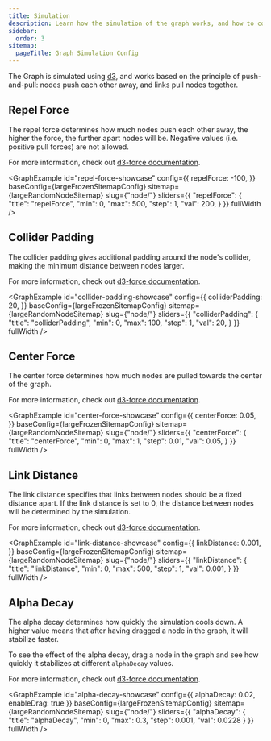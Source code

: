 ```yaml
---
title: Simulation
description: Learn how the simulation of the graph works, and how to configure it.
sidebar:
  order: 3
sitemap:
  pageTitle: Graph Simulation Config
---
```



The Graph is simulated using [d3](https://d3js.org/), and works based on the principle of push-and-pull:
nodes push each other away, and links pull nodes together.

## Repel Force

The repel force determines how much nodes push each other away, the higher the force, the further apart nodes will be.
Negative values (i.e. positive pull forces) are not allowed.

For more information, check out [d3-force documentation](https://www.d3indepth.com/force-layout/#forcemanybody).

<GraphExample id="repel-force-showcase" config={{
	repelForce: -100,
}} baseConfig={largeFrozenSitemapConfig} sitemap={largeRandomNodeSitemap} slug={"node/"} sliders={{
	"repelForce": {
		"title": "repelForce",
		"min": 0,
		"max": 500,
		"step": 1,
		"val": 200,
	}
}} fullWidth />

## Collider Padding

The collider padding gives additional padding around the node's collider, making the minimum distance between nodes larger.

For more information, check out [d3-force documentation](https://www.d3indepth.com/force-layout/#forcecollide).

<GraphExample id="collider-padding-showcase" config={{
	colliderPadding: 20,
}} baseConfig={largeFrozenSitemapConfig} sitemap={largeRandomNodeSitemap} slug={"node/"} sliders={{
	"colliderPadding": {
		"title": "colliderPadding",
		"min": 0,
		"max": 100,
		"step": 1,
		"val": 20,
	}
}} fullWidth />

## Center Force

The center force determines how much nodes are pulled towards the center of the graph.

For more information, check out [d3-force documentation](https://www.d3indepth.com/force-layout/#forcex-and-forcey).

<GraphExample id="center-force-showcase" config={{
	centerForce: 0.05,
}} baseConfig={largeFrozenSitemapConfig} sitemap={largeRandomNodeSitemap} slug={"node/"} sliders={{
	"centerForce": {
		"title": "centerForce",
		"min": 0,
		"max": 1,
		"step": 0.01,
		"val": 0.05,
	}
}} fullWidth />

## Link Distance

The link distance specifies that links between nodes should be a fixed distance apart.
If the link distance is set to 0, the distance between nodes will be determined by the simulation.

For more information, check out [d3-force documentation](https://www.d3indepth.com/force-layout/#forcelink).

<GraphExample id="link-distance-showcase" config={{
	linkDistance: 0.001,
}} baseConfig={largeFrozenSitemapConfig} sitemap={largeRandomNodeSitemap} slug={"node/"} sliders={{
	"linkDistance": {
		"title": "linkDistance",
		"min": 0,
		"max": 500,
		"step": 1,
		"val": 0.001,
	}
}} fullWidth />

## Alpha Decay

The alpha decay determines how quickly the simulation cools down.
A higher value means that after having dragged a node in the graph, it will stabilize faster.

To see the effect of the alpha decay, drag a node in the graph and see how quickly it stabilizes at different `alphaDecay` values.

For more information, check out [d3-force documentation](https://d3js.org/d3-force/simulation#simulation_alphaDecay).

<GraphExample id="alpha-decay-showcase" config={{
	alphaDecay: 0.02,
	enableDrag: true
}} baseConfig={largeFrozenSitemapConfig} sitemap={largeRandomNodeSitemap} slug={"node/"} sliders={{
	"alphaDecay": {
		"title": "alphaDecay",
		"min": 0,
		"max": 0.3,
		"step": 0.001,
		"val": 0.0228
	}
}} fullWidth />
